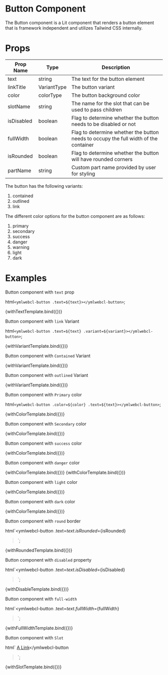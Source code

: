 
<Meta title="Components/Button" />

# Button Component

The Button component is a Lit component that renders a button element that is framework independent and utilizes Tailwind CSS internally.

# Props

| Prop Name  | Type        | Description                                                                          |
| ---------- | ----------- | ------------------------------------------------------------------------------------ |
| text       | string      | The text for the button element                                                      |
| linkTitle  | VariantType | The button variant                                                                   |
| color      | colorType   | The button background color                                                          |
| slotName   | string      | The name for the slot that can be used to pass children                              |
| isDisabled | boolean     | Flag to determine whether the button needs to be disabled or not                     |
| fullWidth  | boolean     | Flag to determine whether the button needs to occupy the full width of the container |
| isRounded  | boolean     | Flag to determine whether the button will have rounded corners                       |
| partName   | string      | Custom part name provided by user for styling                                        |

The button has the following variants:

1. contained
2. outlined
3. link

The different color options for the button component are as follows:

1. primary
2. secondary
3. success
4. danger
5. warning
6. light
7. dark

# Examples

Button component with `text` prop

  html`<ymlwebcl-button .text=${text}></ymlwebcl-button>`;

<Canvas>
  <Story
    name="with text"
    args={{
      text: 'YML',
    }}
  >
    {withTextTemplate.bind({})}
  </Story>
</Canvas>

Button component with `link` Variant

  html`<ymlwebcl-button .text=${text} .variant=${variant}></ymlwebcl-button>`;

<Canvas>
  <Story
    name="with link variant"
    args={{
      variant: 'link',
      text: 'Button',
    }}
  >
    {withVariantTemplate.bind({})}
  </Story>
</Canvas>

Button component with `Contained` Variant

<Canvas>
  <Story
    name="with contained variant"
    args={{
      variant: 'contained',
      text: 'Button',
    }}
  >
    {withVariantTemplate.bind({})}
  </Story>
</Canvas>

Button component with `outlined` Variant

<Canvas>
  <Story
    name="with outlined variant"
    args={{
      variant: 'outlined',
      text: 'Button',
    }}
  >
    {withVariantTemplate.bind({})}
  </Story>
</Canvas>

Button component with `Primary` color

  html`<ymlwebcl-button .color=${color} .text=${text}></ymlwebcl-button>`;

<Canvas>
  <Story
    name="with primary color"
    args={{
      color: 'primary',
      text: 'Button',
    }}
  >
    {withColorTemplate.bind({})}
  </Story>
</Canvas>

Button component with `Secondary` color

<Canvas>
  <Story
    name="with secondary color"
    args={{
      color: 'secondary',
      text: 'Button',
    }}
  >
    {withColorTemplate.bind({})}
  </Story>
</Canvas>

Button component with `success` color

<Canvas>
  <Story
    name="with success color"
    args={{
      color: 'success',
      text: 'Button',
    }}
  >
    {withColorTemplate.bind({})}
  </Story>
</Canvas>

Button component with `danger` color

<Canvas>
  <Story
    name="with danger color"
    args={{
      color: 'danger',
      text: 'Button',
    }}
  >
    {withColorTemplate.bind({})}
  </Story>
</Canvas>

<Canvas>
  <Story
    name="with warning color"
    args={{
      color: 'warning',
      text: 'Button',
    }}
  >
    {withColorTemplate.bind({})}
  </Story>
</Canvas>

Button component with `light` color

<Canvas>
  <Story
    name="with light color"
    args={{
      color: 'light',
      text: 'Button',
    }}
  >
    {withColorTemplate.bind({})}
  </Story>
</Canvas>

Button component with `dark` color

<Canvas>
  <Story
    name="with dark color"
    args={{
      color: 'dark',
      text: 'Button',
    }}
  >
    {withColorTemplate.bind({})}
  </Story>
</Canvas>

Button component with `round` border

  html`<ymlwebcl-button
    .text=${text}
    .isRounded=${isRounded}
  ></ymlwebcl-button>`;

<Canvas>
  <Story
    name="with rounded prop"
    args={{
      isRounded: true,
      text: 'Button',
    }}
  >
    {withRoundedTemplate.bind({})}
  </Story>
</Canvas>

Button component with `disabled` property

  html`<ymlwebcl-button
    .text=${text}
    .isDisabled=${isDisabled}
  ></ymlwebcl-button>`;

<Canvas>
  <Story
    name="with disabled prop"
    args={{
      isDisabled: true,
      text: 'Button',
    }}
  >
    {withDisableTemplate.bind({})}
  </Story>
</Canvas>

Button component with `full-width`

  html`<ymlwebcl-button
    .text=${text}
    .fullWidth=${fullWidth}
  ></ymlwebcl-button>`;

<Canvas>
  <Story
    name="with fullWidth"
    args={{
      fullWidth: true,
      text: 'Button',
    }}
  >
    {withFullWidthTemplate.bind({})}
  </Story>
</Canvas>

Button component with `Slot`

  html`<ymlwebcl-button>
    <a href="#" slotName="text">A Link</a></ymlwebcl-button
  >`;

<Canvas>
  <Story
    name="with slot"
    args={{
      slotName: 'text',
    }}
  >
    {withSlotTemplate.bind({})}
  </Story>
</Canvas>
